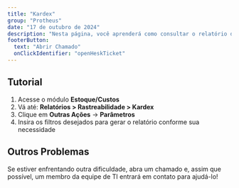 ```yaml
---
title: "Kardex"
group: "Protheus"
date: "17 de outubro de 2024"
description: "Nesta página, você aprenderá como consultar o relatório de rastreabilidade Kardex no módulo de Estoque/Custos do Protheus."
footerButton:
  text: "Abrir Chamado"
  onClickIdentifier: "openHeskTicket"
---
```


## Tutorial

1. Acesse o módulo **Estoque/Custos**
2. Vá até: **Relatórios > Rastreabilidade > Kardex**
3. Clique em **Outras Ações** → **Parâmetros**
4. Insira os filtros desejados para gerar o relatório conforme sua necessidade

<DocImage src="/documentacao/protheus/kardex/1.png" alt="Print Tutorial" width={200} height={100} />
<DocImage src="/documentacao/protheus/kardex/2.png" alt="Print Tutorial" width={500} height={300} />

## Outros Problemas

Se estiver enfrentando outra dificuldade, abra um chamado e, assim que possível, um membro da equipe de TI entrará em contato para ajudá-lo!
